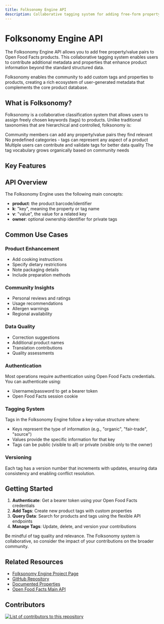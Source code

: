 ```yaml
---
title: Folksonomy Engine API
description: Collaborative tagging system for adding free-form property/value pairs to Open Food Facts products
---
```



# Folksonomy Engine API

The Folksonomy Engine API allows you to add free property/value pairs to Open Food Facts products. This collaborative tagging system enables users to contribute additional metadata and properties that enhance product information beyond the standard structured data.

<Callout type="info">
  Folksonomy enables the community to add custom tags and properties to
  products, creating a rich ecosystem of user-generated metadata that
  complements the core product database.
</Callout>

## What is Folksonomy?

Folksonomy is a collaborative classification system that allows users to assign freely chosen keywords (tags) to products. Unlike traditional taxonomies that are hierarchical and controlled, folksonomy is:

<Steps>
  <Step title="User-Driven">
    Community members can add any property/value pairs they find relevant
  </Step>
  <Step title="Flexible">
    No predefined categories - tags can represent any aspect of a product
  </Step>
  <Step title="Collaborative">
    Multiple users can contribute and validate tags for better data quality
  </Step>
  <Step title="Evolving">
    The tag vocabulary grows organically based on community needs
  </Step>
</Steps>

## Key Features

<Cards>
  <Card
    title="Product Tags"
    description="Add, update, and manage custom tags for products with key-value pairs"
    href="/docs/folksonomy/product-tags"
  />
  <Card
    title="Authentication"
    description="Secure authentication using Open Food Facts credentials or session cookies"
    href="/docs/folksonomy/authentication"
  />
  <Card
    title="Search & Filter"
    description="Find products and tags using flexible search and filtering capabilities"
    href="/docs/folksonomy/search"
  />
  <Card
    title="Statistics"
    description="Access usage statistics and analytics for tags and products"
    href="/docs/folksonomy/statistics"
  />
</Cards>

## API Overview

The Folksonomy Engine uses the following main concepts:

- **product**: the product barcode/identifier
- **k**: "key", meaning the property or tag name
- **v**: "value", the value for a related key
- **owner**: optional ownership identifier for private tags

## Common Use Cases

### Product Enhancement

- Add cooking instructions
- Specify dietary restrictions
- Note packaging details
- Include preparation methods

### Community Insights

- Personal reviews and ratings
- Usage recommendations
- Allergen warnings
- Regional availability

### Data Quality

- Correction suggestions
- Additional product names
- Translation contributions
- Quality assessments

### Authentication

Most operations require authentication using Open Food Facts credentials. You can authenticate using:

- Username/password to get a bearer token
- Open Food Facts session cookie

### Tagging System

Tags in the Folksonomy Engine follow a key-value structure where:

- Keys represent the type of information (e.g., "organic", "fair-trade", "source")
- Values provide the specific information for that key
- Tags can be public (visible to all) or private (visible only to the owner)

### Versioning

Each tag has a version number that increments with updates, ensuring data consistency and enabling conflict resolution.

## Getting Started

1. **Authenticate**: Get a bearer token using your Open Food Facts credentials
2. **Add Tags**: Create new product tags with custom properties
3. **Query Data**: Search for products and tags using the flexible API endpoints
4. **Manage Tags**: Update, delete, and version your contributions

<Callout type="warning">
  Be mindful of tag quality and relevance. The Folksonomy system is
  collaborative, so consider the impact of your contributions on the broader
  community.
</Callout>

## Related Resources

- [Folksonomy Engine Project Page](https://wiki.openfoodfacts.org/Folksonomy_Engine)
- [GitHub Repository](https://github.com/openfoodfacts/folksonomy_engine)
- [Documented Properties](https://wiki.openfoodfacts.org/Folksonomy/Property)
- [Open Food Facts Main API](/docs/v2)

## Contributors

<a href="https://github.com/openfoodfacts/folksonomy_api/graphs/contributors">
  <img
    alt="List of contributors to this repository"
    src="https://contrib.rocks/image?repo=openfoodfacts/folksonomy_api"
  />
</a>
